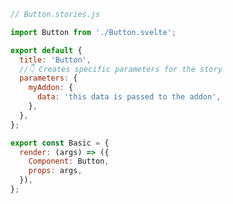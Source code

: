 ```js
// Button.stories.js

import Button from './Button.svelte';

export default {
  title: 'Button',
  //👇 Creates specific parameters for the story
  parameters: {
    myAddon: {
      data: 'this data is passed to the addon',
    },
  },
};

export const Basic = {
  render: (args) => ({
    Component: Button,
    props: args,
  }),
};
```
